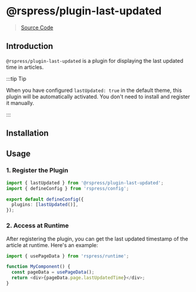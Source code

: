 # @rspress/plugin-last-updated


> [Source Code](https://github.com/web-infra-dev/rspress/tree/main/packages/plugin-last-updated)

## Introduction

`@rspress/plugin-last-updated` is a plugin for displaying the last updated time in articles.

:::tip Tip

When you have configured `lastUpdated: true` in the default theme, this plugin will be automatically activated. You don't need to install and register it manually.

:::

## Installation

<PackageManagerTabs command="add @rspress/plugin-last-updated -D" />

## Usage

### 1. Register the Plugin

```ts title="rspress.config.ts"
import { lastUpdated } from '@rspress/plugin-last-updated';
import { defineConfig } from 'rspress/config';

export default defineConfig({
  plugins: [lastUpdated()],
});
```

### 2. Access at Runtime

After registering the plugin, you can get the last updated timestamp of the article at runtime. Here's an example:

```ts
import { usePageData } from 'rspress/runtime';

function MyComponent() {
  const pageData = usePageData();
  return <div>{pageData.page.lastUpdatedTime}</div>;
}
```
